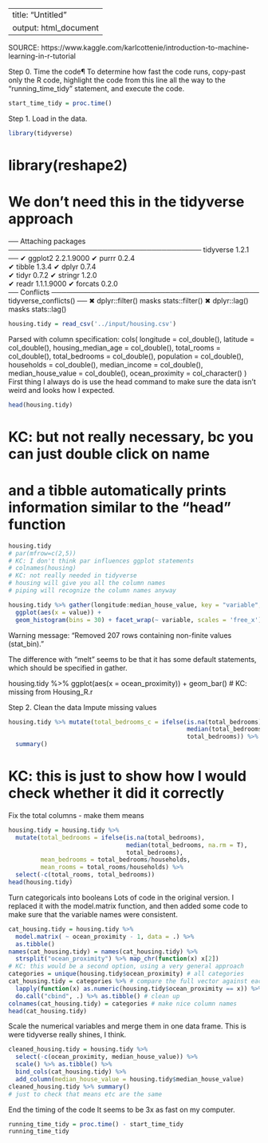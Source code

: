 ﻿---
title: "Untitled"
output: html_document
---


SOURCE: https://www.kaggle.com/karlcottenie/introduction-to-machine-learning-in-r-tutorial

Step 0. Time the code¶
To determine how fast the code runs, copy-past only the R code, highlight the code from this line all the way to the "running_time_tidy" statement, and execute the code.

```r

start_time_tidy = proc.time()

```

Step 1. Load in the data.
```r

library(tidyverse)

```

# library(reshape2)
# We don't need this in the tidyverse approach
── Attaching packages ─────────────────────────────────────── tidyverse 1.2.1 ──
✔ ggplot2 2.2.1.9000     ✔ purrr   0.2.4     
✔ tibble  1.3.4          ✔ dplyr   0.7.4     
✔ tidyr   0.7.2          ✔ stringr 1.2.0     
✔ readr   1.1.1.9000     ✔ forcats 0.2.0     
── Conflicts ────────────────────────────────────────── tidyverse_conflicts() ──
✖ dplyr::filter() masks stats::filter()
✖ dplyr::lag()    masks stats::lag()

```r


housing.tidy = read_csv('../input/housing.csv')
```

Parsed with column specification:
cols(
  longitude = col_double(),
  latitude = col_double(),
  housing_median_age = col_double(),
  total_rooms = col_double(),
  total_bedrooms = col_double(),
  population = col_double(),
  households = col_double(),
  median_income = col_double(),
  median_house_value = col_double(),
  ocean_proximity = col_character()
)
First thing I always do is use the head command to make sure the data isn't weird and looks how I expected.
```r
head(housing.tidy) 


```

# KC: but not really necessary, bc you can just double click on name
# and a tibble automatically prints information similar to the "head" function

```r

housing.tidy
# par(mfrow=c(2,5))
# KC: I don't think par influences ggplot statements
# colnames(housing)
# KC: not really needed in tidyverse
# housing will give you all the column names
# piping will recognize the column names anyway
```

                      
                                      


```r

housing.tidy %>% gather(longitude:median_house_value, key = "variable", value = "value") %>%
  ggplot(aes(x = value)) + 
  geom_histogram(bins = 30) + facet_wrap(~ variable, scales = 'free_x')

```

Warning message:
“Removed 207 rows containing non-finite values (stat_bin).”

The difference with "melt" seems to be that it has some default statements, which should be specified in gather.

housing.tidy %>% ggplot(aes(x = ocean_proximity)) +
  geom_bar() # KC: missing from Housing_R.r

Step 2. Clean the data
Impute missing values

```r

housing.tidy %>% mutate(total_bedrooms_c = ifelse(is.na(total_bedrooms), 
                                                  median(total_bedrooms, na.rm = T),
                                                  total_bedrooms)) %>%
  summary()

```

# KC: this is just to show how I would check whether it did it correctly

Fix the total columns - make them means
```r

housing.tidy = housing.tidy %>% 
  mutate(total_bedrooms = ifelse(is.na(total_bedrooms), 
                                 median(total_bedrooms, na.rm = T),
                                 total_bedrooms),
         mean_bedrooms = total_bedrooms/households,
         mean_rooms = total_rooms/households) %>%
  select(-c(total_rooms, total_bedrooms))
head(housing.tidy)

```
                                                       



Turn categoricals into booleans
Lots of code in the original version. I replaced it with the model.matrix function, and then added some code to make sure that the variable names were consistent.

```r

cat_housing.tidy = housing.tidy %>% 
  model.matrix( ~ ocean_proximity - 1, data = .) %>%
  as.tibble()
names(cat_housing.tidy) = names(cat_housing.tidy) %>% 
  strsplit("ocean_proximity") %>% map_chr(function(x) x[2])
# KC: this would be a second option, using a very general approach
categories = unique(housing.tidy$ocean_proximity) # all categories
cat_housing.tidy = categories %>% # compare the full vector against each category consecutively
  lapply(function(x) as.numeric(housing.tidy$ocean_proximity == x)) %>% # convert to numeric
  do.call("cbind", .) %>% as.tibble() # clean up
colnames(cat_housing.tidy) = categories # make nice column names
head(cat_housing.tidy)

```


Scale the numerical variables and merge them in one data frame.
This is were tidyverse really shines, I think.

```r
cleaned_housing.tidy = housing.tidy %>% 
  select(-c(ocean_proximity, median_house_value)) %>%
  scale() %>% as.tibble() %>%
  bind_cols(cat_housing.tidy) %>%
  add_column(median_house_value = housing.tidy$median_house_value)
cleaned_housing.tidy %>% summary()
# just to check that means etc are the same


```


End the timing of the code
It seems to be 3x as fast on my computer.


```r

running_time_tidy = proc.time() - start_time_tidy
running_time_tidy

```

